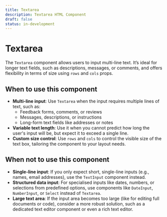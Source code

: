 ```yaml
---
title: Textarea
description: Textarea HTML Component
draft: false
status: in-development
---
```


# Textarea

<ComponentStatusBlock componentId="textarea" />

The `Textarea` component allows users to input multi-line text. It’s ideal for longer text fields, such as descriptions, messages, or comments, and offers flexibility in terms of size using `rows` and `cols` props.

## When to use this component

- **Multi-line input**: Use `Textarea` when the input requires multiple lines of text, such as:
  - Feedback forms, comments, or reviews
  - Messages, descriptions, or instructions
  - Long-form text fields like addresses or notes
- **Variable text length**: Use it when you cannot predict how long the user's input will be, but expect it to exceed a single line.
- **Custom size control**: Use `rows` and `cols` to control the visible size of the text box, tailoring the component to your layout needs.

## When not to use this component

- **Single-line input**: If you only expect short, single-line inputs (e.g., names, email addresses), use the `TextInput` component instead.
- **Structured data input**: For specialised inputs like dates, numbers, or selections from predefined options, use components like `DateInput`, `NumberInput`, or `Select` instead of `Textarea`.
- **Large text area**: If the input area becomes too large (like for editing full documents or code), consider a more robust solution, such as a dedicated text editor component or even a rich text editor.
